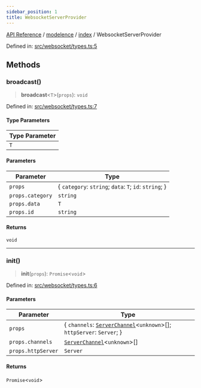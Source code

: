 ```yaml
---
sidebar_position: 1
title: WebsocketServerProvider
---
```


[API Reference](/api-reference/modelence/index/interfaces/../../../index) / [modelence](/api-reference/modelence/index/interfaces/../../index) / [index](/api-reference/modelence/index/interfaces/../index) / WebsocketServerProvider

Defined in: [src/websocket/types.ts:5](https://github.com/modelence/modelence/blob/9e0957d9bf7628268c013ac4006f1ad6096028c9/packages/modelence/src/websocket/types.ts#L5)

## Methods

### broadcast()

> **broadcast**\<`T`\>(`props`): `void`

Defined in: [src/websocket/types.ts:7](https://github.com/modelence/modelence/blob/9e0957d9bf7628268c013ac4006f1ad6096028c9/packages/modelence/src/websocket/types.ts#L7)

#### Type Parameters

| Type Parameter |
| ------ |
| `T` |

#### Parameters

| Parameter | Type |
| ------ | ------ |
| `props` | \{ `category`: `string`; `data`: `T`; `id`: `string`; \} |
| `props.category` | `string` |
| `props.data` | `T` |
| `props.id` | `string` |

#### Returns

`void`

***

### init()

> **init**(`props`): `Promise`\<`void`\>

Defined in: [src/websocket/types.ts:6](https://github.com/modelence/modelence/blob/9e0957d9bf7628268c013ac4006f1ad6096028c9/packages/modelence/src/websocket/types.ts#L6)

#### Parameters

| Parameter | Type |
| ------ | ------ |
| `props` | \{ `channels`: [`ServerChannel`](/api-reference/modelence/index/interfaces/../../server/classes/ServerChannel)\<`unknown`\>[]; `httpServer`: `Server`; \} |
| `props.channels` | [`ServerChannel`](/api-reference/modelence/index/interfaces/../../server/classes/ServerChannel)\<`unknown`\>[] |
| `props.httpServer` | `Server` |

#### Returns

`Promise`\<`void`\>
